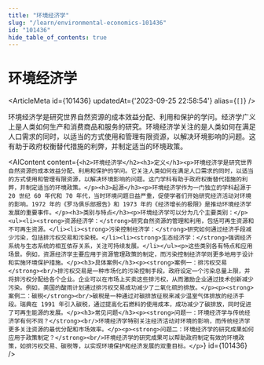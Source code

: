 ```yaml
---
title: "环境经济学"
slug: "/learn/environmental-economics-101436"
id: "101436"
hide_table_of_contents: true
---
```



# 环境经济学

<ArticleMeta id={101436} updatedAt={'2023-09-25 22:58:54'} alias={`[]`} />
<div className='border-solid border-b border-t-0 my-4 border-[var(--ifm-color-gray-300)]' />

环境经济学是研究世界自然资源的成本效益分配、利用和保护的学问。经济学广义上是人类如何生产和消费商品和服务的研究。环境经济学关注的是人类如何在满足人口需求的同时，以适当的方式使用和管理有限资源，以解决环境影响的问题。这有助于政府权衡替代措施的利弊，并制定适当的环境政策。

<AIContent content={`<h2>环境经济学</h2><h3>定义</h3><p>环境经济学是研究世界自然资源的成本效益分配、利用和保护的学问。它关注人类如何在满足人口需求的同时，以适当的方式使用和管理有限资源，以解决环境影响的问题。这门学科有助于政府权衡替代措施的利弊，并制定适当的环境政策。</p><h3>起源</h3><p>环境经济学作为一门独立的学科起源于 20 世纪 60 年代和 70 年代，当时环境问题日益严重，促使学者们开始研究经济活动对环境的影响。1972 年的《罗马俱乐部报告》和 1973 年的《经济增长的极限》是推动环境经济学发展的重要事件。</p><h3>类别与特点</h3><p>环境经济学可以分为几个主要类别：</p><ul><li><strong>资源经济学：</strong>研究自然资源的管理和利用，包括可再生资源和不可再生资源。</li><li><strong>污染控制经济学：</strong>研究如何通过经济手段减少污染，包括排污权交易和污染税。</li><li><strong>生态经济学：</strong>强调经济系统与生态系统的相互依存关系，关注可持续发展。</li></ul><p>这些类别各有特点和应用场景。例如，资源经济学主要应用于资源管理政策的制定，而污染控制经济学则更多地用于设计和实施环境保护措施。</p><h3>具体案例</h3><p><strong>案例一：排污权交易</strong><br/>排污权交易是一种市场化的污染控制手段。政府设定一个污染总量上限，并将排污权分配给各个企业。企业可以在市场上买卖这些排污权，从而激励企业通过技术创新减少污染。例如，美国的酸雨计划通过排污权交易成功减少了二氧化硫的排放。</p><p><strong>案例二：碳税</strong><br/>碳税是一种通过对碳排放征税来减少温室气体排放的经济手段。瑞典在 1991 年引入碳税，通过提高化石燃料的使用成本，成功减少了碳排放，同时促进了可再生能源的发展。</p><h3>常见问题</h3><p><strong>问题一：环境经济学与传统经济学有何不同？</strong><br/>环境经济学特别关注经济活动对环境的影响，而传统经济学更多关注资源的最优分配和市场效率。</p><p><strong>问题二：环境经济学的研究成果如何应用于政策制定？</strong><br/>环境经济学的研究成果可以帮助政府制定有效的环境政策，如排污权交易、碳税等，以实现环境保护和经济发展的双重目标。</p>`} id={101436} />

